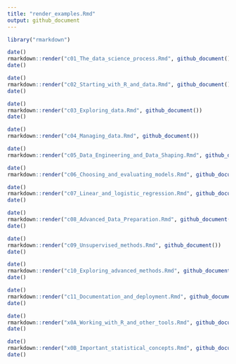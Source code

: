 ```yaml
---
title: "render_examples.Rmd"
output: github_document
---
```


```r
library("rmarkdown")
```

```r
date()
rmarkdown::render("c01_The_data_science_process.Rmd", github_document())
date()
```

```r
date()
rmarkdown::render("c02_Starting_with_R_and_data.Rmd", github_document())
date()
```

```r
date()
rmarkdown::render("c03_Exploring_data.Rmd", github_document())
date()
```

```r
date()
rmarkdown::render("c04_Managing_data.Rmd", github_document())
```

```r
date()
rmarkdown::render("c05_Data_Engineering_and_Data_Shaping.Rmd", github_document())
```

```r
date()
rmarkdown::render("c06_Choosing_and_evaluating_models.Rmd", github_document())
```

```r
date()
rmarkdown::render("c07_Linear_and_logistic_regression.Rmd", github_document())
date()
```

```r
date()
rmarkdown::render("c08_Advanced_Data_Preparation.Rmd", github_document())
date()
```

```r
date()
rmarkdown::render("c09_Unsupervised_methods.Rmd", github_document())
date()
```

```r
date()
rmarkdown::render("c10_Exploring_advanced_methods.Rmd", github_document())
date()
```

```r
date()
rmarkdown::render("c11_Documentation_and_deployment.Rmd", github_document())
date()
```

```r
date()
rmarkdown::render("x0A_Working_with_R_and_other_tools.Rmd", github_document())
date()
```

```r
date()
rmarkdown::render("x0B_Important_statistical_concepts.Rmd", github_document())
date()
```

